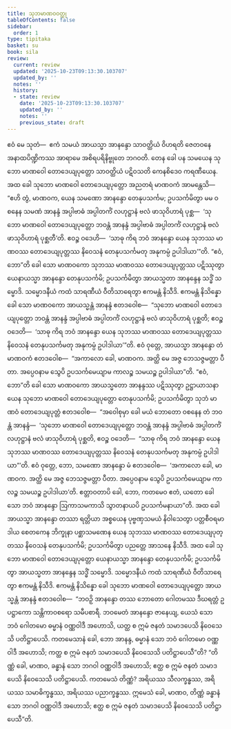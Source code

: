 ```yaml
---
title: သုဘမာဏဝဝတ္ထု
tableOfContents: false
sidebar:
  order: 1
type: tipitaka
basket: su
book: sila
review:
  current: review
  updated: '2025-10-23T09:13:30.103707'
  updated_by: ''
  notes: ''
  history:
  - state: review
    date: '2025-10-23T09:13:30.103707'
    updated_by: ''
    notes: ''
    previous_state: draft
---
```



<ReviewStatus review={frontmatter.review} showDetails={true} />

<HypothesisAnnotation frontmatter={frontmatter} />

<DynamicBreadcrumb />

<Division number="444" book="sila" e="ch" v="6" p="188">

<Paragraph number="769" book="sila">
ဧဝံ မေ သုတံ—  ဧကံ သမယံ အာယသ္မာ အာနန္ဒော သာဝတ္ထိယံ ဝိဟရတိ ဇေတဝနေ အနာထပိဏ္ဍိကဿ အာရာမေ အစိရပရိနိဗ္ဗုတေ ဘဂဝတိ. တေန ခေါ ပန သမယေန သုဘော မာဏဝေါ တောဒေယျပုတ္တော သာဝတ္ထိယံ ပဋိဝသတိ ကေနစိဒေဝ ကရဏီယေန.
</Paragraph>

</Division>
<Division number="445" book="sila" e="ch" v="6" p="188">

<Paragraph number="770" book="sila">
အထ ခေါ သုဘော မာဏဝေါ တောဒေယျပုတ္တော အညတရံ မာဏဝကံ အာမန္တေသိ—  “ဧဟိ တွံ, မာဏဝက, ယေန သမဏော အာနန္ဒော တေနုပသင်္ကမ; ဥပသင်္ကမိတွာ မမ ဝစနေန သမဏံ အာနန္ဒံ အပ္ပါဗာဓံ အပ္ပါတင်္ကံ လဟုဋ္ဌာနံ ဗလံ ဖာသုဝိဟာရံ ပုစ္ဆ—  ‘သုဘော မာဏဝေါ တောဒေယျပုတ္တော ဘဝန္တံ အာနန္ဒံ အပ္ပါဗာဓံ အပ္ပါတင်္ကံ လဟုဋ္ဌာနံ ဗလံ ဖာသုဝိဟာရံ ပုစ္ဆတီ’တိ. ဧဝဉ္စ ဝဒေဟိ—  ‘သာဓု ကိရ ဘဝံ အာနန္ဒော ယေန သုဘဿ မာဏဝဿ တောဒေယျပုတ္တဿ နိဝေသနံ တေနုပသင်္ကမတု အနုကမ္ပံ ဥပါဒါယာ’”တိ.
</Paragraph>

</Division>
<Division number="446" book="sila" e="ch" v="6" p="188">

<Paragraph number="771" book="sila">
“ဧဝံ, ဘော”တိ ခေါ သော မာဏဝကော သုဘဿ မာဏဝဿ တောဒေယျပုတ္တဿ ပဋိဿုတွာ ယေနာယသ္မာ အာနန္ဒော တေနုပသင်္ကမိ; ဥပသင်္ကမိတွာ အာယသ္မတာ အာနန္ဒေန သဒ္ဓိံ သမ္မောဒိ. သမ္မောဒနီယံ ကထံ သာရဏီယံ ဝီတိသာရေတွာ ဧကမန္တံ နိသီဒိ. ဧကမန္တံ နိသိန္နော ခေါ သော မာဏဝကော အာယသ္မန္တံ အာနန္ဒံ ဧတဒဝေါစ—  “သုဘော မာဏဝေါ တောဒေယျပုတ္တော ဘဝန္တံ အာနန္ဒံ အပ္ပါဗာဓံ အပ္ပါတင်္ကံ လဟုဋ္ဌာနံ ဗလံ ဖာသုဝိဟာရံ ပုစ္ဆတိ; ဧဝဉ္စ ဝဒေတိ—  ‘သာဓု ကိရ ဘဝံ အာနန္ဒော ယေန သုဘဿ မာဏဝဿ တောဒေယျပုတ္တဿ နိဝေသနံ တေနုပသင်္ကမတု အနုကမ္ပံ ဥပါဒါယာ’”တိ.
</Paragraph>

</Division>
<Division number="447" book="sila" e="ch" v="6" p="188">

<Paragraph number="772" book="sila">
ဧဝံ ဝုတ္တေ, အာယသ္မာ အာနန္ဒော တံ မာဏဝကံ ဧတဒဝေါစ—  “အကာလော ခေါ, မာဏဝက. အတ္ထိ မေ အဇ္ဇ ဘေသဇ္ဇမတ္တာ ပီတာ. အပ္ပေဝနာမ သွေပိ ဥပသင်္ကမေယျာမ ကာလဉ္စ သမယဉ္စ ဥပါဒါယာ”တိ.
</Paragraph>

<Paragraph number="773" book="sila">
“ဧဝံ, ဘော”တိ ခေါ သော မာဏဝကော အာယသ္မတော အာနန္ဒဿ ပဋိဿုတွာ ဥဋ္ဌာယာသနာ ယေန သုဘော မာဏဝေါ တောဒေယျပုတ္တော တေနုပသင်္ကမိ; ဥပသင်္ကမိတွာ သုဘံ မာဏဝံ တောဒေယျပုတ္တံ ဧတဒဝေါစ—  “အဝေါစုမှာ ခေါ မယံ ဘောတော ဝစနေန တံ ဘဝန္တံ အာနန္ဒံ—  ‘သုဘော မာဏဝေါ တောဒေယျပုတ္တော ဘဝန္တံ အာနန္ဒံ အပ္ပါဗာဓံ အပ္ပါတင်္ကံ လဟုဋ္ဌာနံ ဗလံ ဖာသုဝိဟာရံ ပုစ္ဆတိ, ဧဝဉ္စ ဝဒေတိ—  “သာဓု ကိရ ဘဝံ အာနန္ဒော ယေန သုဘဿ မာဏဝဿ တောဒေယျပုတ္တဿ နိဝေသနံ တေနုပသင်္ကမတု အနုကမ္ပံ ဥပါဒါယာ”’တိ. ဧဝံ ဝုတ္တေ, ဘော, သမဏော အာနန္ဒော မံ ဧတဒဝေါစ—  ‘အကာလော ခေါ, မာဏဝက. အတ္ထိ မေ အဇ္ဇ ဘေသဇ္ဇမတ္တာ ပီတာ. အပ္ပေဝနာမ သွေပိ ဥပသင်္ကမေယျာမ ကာလဉ္စ သမယဉ္စ ဥပါဒါယာ’တိ. ဧတ္တာဝတာပိ ခေါ, ဘော, ကတမေဝ ဧတံ, ယတော ခေါ သော ဘဝံ အာနန္ဒော ဩကာသမကာသိ သွာတနာယပိ ဥပသင်္ကမနာယာ”တိ.
</Paragraph>

</Division>
<Division number="448" book="sila" e="ch" v="6" p="189">

<Paragraph number="774" book="sila">
အထ ခေါ အာယသ္မာ အာနန္ဒော တဿာ ရတ္တိယာ အစ္စယေန ပုဗ္ဗဏှသမယံ နိဝါသေတွာ ပတ္တစီဝရမာဒါယ စေတကေန ဘိက္ခုနာ ပစ္ဆာသမဏေန ယေန သုဘဿ မာဏဝဿ တောဒေယျပုတ္တဿ နိဝေသနံ တေနုပသင်္ကမိ; ဥပသင်္ကမိတွာ ပညတ္တေ အာသနေ နိသီဒိ.
</Paragraph>

<Paragraph number="775" book="sila">
အထ ခေါ သုဘော မာဏဝေါ တောဒေယျပုတ္တော ယေနာယသ္မာ အာနန္ဒော တေနုပသင်္ကမိ; ဥပသင်္ကမိတွာ အာယသ္မတာ အာနန္ဒေန သဒ္ဓိံ သမ္မောဒိ. သမ္မောဒနီယံ ကထံ သာရဏီယံ ဝီတိသာရေတွာ ဧကမန္တံ နိသီဒိ. ဧကမန္တံ နိသိန္နော ခေါ သုဘော မာဏဝေါ တောဒေယျပုတ္တော အာယသ္မန္တံ အာနန္ဒံ ဧတဒဝေါစ—  “ဘဝဉှိ အာနန္ဒော တဿ ဘောတော ဂေါတမဿ ဒီဃရတ္တံ ဥပဋ္ဌာကော သန္တိကာဝစရော သမီပစာရီ. ဘဝမေတံ အာနန္ဒော ဇာနေယျ, ယေသံ သော ဘဝံ ဂေါတမော ဓမ္မာနံ ဝဏ္ဏဝါဒီ အဟောသိ, ယတ္ထ စ ဣမံ ဇနတံ သမာဒပေသိ နိဝေသေသိ ပတိဋ္ဌာပေသိ. ကတမေသာနံ ခေါ, ဘော အာနန္ဒ, ဓမ္မာနံ သော ဘဝံ ဂေါတမော ဝဏ္ဏဝါဒီ အဟောသိ; ကတ္ထ စ ဣမံ ဇနတံ သမာဒပေသိ နိဝေသေသိ ပတိဋ္ဌာပေသီ”တိ?
</Paragraph>

</Division>
<Division number="449" book="sila" e="ch" v="6" p="189">

<Paragraph number="776" book="sila">
“တိဏ္ဏံ ခေါ, မာဏဝ, ခန္ဓာနံ သော ဘဂဝါ ဝဏ္ဏဝါဒီ အဟောသိ; ဧတ္ထ စ ဣမံ ဇနတံ သမာဒပေသိ နိဝေသေသိ ပတိဋ္ဌာပေသိ. ကတမေသံ တိဏ္ဏံ? အရိယဿ သီလက္ခန္ဓဿ, အရိယဿ သမာဓိက္ခန္ဓဿ, အရိယဿ ပညာက္ခန္ဓဿ. ဣမေသံ ခေါ, မာဏဝ, တိဏ္ဏံ ခန္ဓာနံ သော ဘဂဝါ ဝဏ္ဏဝါဒီ အဟောသိ; ဧတ္ထ စ ဣမံ ဇနတံ သမာဒပေသိ နိဝေသေသိ ပတိဋ္ဌာပေသီ”တိ.
</Paragraph>
</Division>